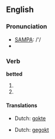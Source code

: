 ==English==

===Pronunciation===
* [[w:SAMPA|SAMPA]]: /'/
* {{IPA|/'bεtət/}}

===Verb===
'''betted'''

#{{simple past of|[[bet]]}}
#{{past participle of|[[bet]]}}

====Translations====
{{trans-top|simple past of bet}}
* Dutch: [[gokte]]
{{trans-mid}}
{{trans-bottom}}

{{trans-top|past participle of bet}}
* Dutch: [[gegokt]]
{{trans-mid}}
{{trans-bottom}}